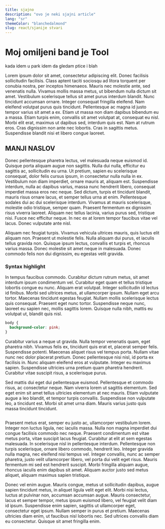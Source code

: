 ```yaml
---
title: sjajno
description: "ovo je neki sjajni article"
lang: "sr"
themeColor: "blanchedalmond"
slug: react/sjanije stvari
---
```


# Moj omiljeni band je Tool

kada idem u park idem da gledam ptice i blah

Lorem ipsum dolor sit amet, consectetur adipiscing elit. Donec facilisis sollicitudin facilisis. Class aptent taciti sociosqu ad litora torquent per conubia nostra, per inceptos himenaeos. Mauris nec molestie ante, sed venenatis nulla. Vivamus mollis massa metus, ut bibendum nulla dictum sit amet. Vestibulum scelerisque tellus sit amet purus interdum blandit. Nunc tincidunt accumsan ornare. Integer consequat fringilla eleifend. Nam eleifend volutpat purus quis tincidunt. Pellentesque ac magna id justo tempor varius sit amet a ex. Etiam ut massa non diam dapibus bibendum eu a massa. Etiam turpis enim, convallis sit amet volutpat at, consequat eu nisl. Morbi elit erat, maximus ut dapibus sed, interdum quis est. Nam at rutrum eros. Cras dignissim non ante nec lobortis. Cras in sagittis metus. Suspendisse blandit nisi et libero congue laoreet.

## MANJI NASLOV

Donec pellentesque pharetra lectus, vel malesuada neque euismod id. Quisque porta aliquam augue non sagittis. Nulla dui nulla, efficitur eu sagittis ac, sollicitudin eu urna. Ut pretium, sapien eu scelerisque consequat, dolor felis cursus ipsum, in consectetur nulla nulla in ex. Vestibulum non diam imperdiet, ornare mauris at, aliquam est. Suspendisse interdum, nulla ac dapibus varius, massa nunc hendrerit libero, consequat imperdiet massa eros nec neque. Sed dictum, turpis et tincidunt blandit, mauris risus ornare lacus, et semper tellus urna at enim. Pellentesque sodales dui ac dui scelerisque interdum. Vivamus at mauris scelerisque, molestie odio tristique, semper quam. Praesent fermentum ex dignissim risus viverra laoreet. Aliquam nec tellus lacinia, varius purus sed, tristique nisi. Fusce nec efficitur neque. In nec ex at lorem tempor faucibus vitae vel lacus. Donec vulputate ante nisl.

Aliquam nec feugiat turpis. Vivamus vehicula ultrices mauris, quis luctus elit aliquam non. Praesent ut molestie felis. Nulla aliquam dui purus, et iaculis tellus gravida non. Quisque ipsum lectus, convallis et turpis et, rhoncus varius massa. Donec molestie sit amet neque in malesuada. Donec commodo felis non dui dignissim, eu egestas velit gravida.

### Syntax highlight

In tempus faucibus commodo. Curabitur dictum rutrum metus, sit amet interdum ipsum condimentum vel. Curabitur eget quam et tellus tristique lobortis congue eu nunc. Aliquam erat volutpat. Integer sollicitudin id lectus id finibus. Morbi sed ultrices metus, at ullamcorper ipsum. Nullam eget arcu tortor. Maecenas tincidunt egestas feugiat. Nullam mollis scelerisque lectus quis consequat. Praesent eget nunc tortor. Suspendisse neque nunc, laoreet eu sapien nec, mollis sagittis lorem. Quisque nulla nibh, mattis eu volutpat ut, blandit quis nisl.

```css
body {
  background-color: pink;
}
```

Curabitur varius a neque ut gravida. Nulla tempor venenatis quam, eget pharetra nibh. Vivamus felis ex, tincidunt quis erat et, placerat semper felis. Suspendisse potenti. Maecenas aliquet risus vel tempus porta. Nullam vitae nunc nec dolor placerat pretium. Donec pellentesque nisi nisl, id porta ex facilisis in. Nunc aliquam eleifend eros at vulputate. Integer eu maximus sapien. Suspendisse ultricies urna pretium quam pharetra hendrerit. Curabitur vitae suscipit risus, a scelerisque purus.

Sed mattis dui eget dui pellentesque euismod. Pellentesque et commodo risus, ac consectetur neque. Nam viverra lorem ut sagittis elementum. Sed eget enim sit amet tellus ultricies elementum at nec mauris. Etiam vulputate augue a leo blandit, et tempor turpis convallis. Suspendisse non vulputate leo, a tincidunt est. Morbi sit amet urna diam. Mauris varius justo quis massa tincidunt tincidunt.

##

Praesent metus erat, semper eu justo ac, ullamcorper vestibulum lorem. Integer non luctus ligula, nec iaculis massa. Nulla non magna imperdiet dui congue facilisis commodo nec neque. Praesent condimentum est vitae metus porta, vitae suscipit lacus feugiat. Curabitur at elit at sem egestas malesuada. In scelerisque nisl in pellentesque interdum. Pellentesque non turpis scelerisque, ornare libero commodo, hendrerit leo. Integer gravida nulla magna, nec eleifend nisi tempus vel. Integer convallis, nunc ac semper pharetra, justo velit ullamcorper libero, vel porta dui velit eget risus. Mauris fermentum mi sed est hendrerit suscipit. Morbi fringilla aliquam augue, rhoncus iaculis enim dapibus sit amet. Aliquam auctor justo sed metus aliquet, aliquam maximus sapien tristique.

Donec vel enim augue. Mauris congue, metus ut sollicitudin dapibus, augue sapien tincidunt metus, in aliquet ligula velit eget elit. Morbi nisi lectus, luctus at pulvinar non, accumsan accumsan augue. Mauris consectetur, lacus et semper tempor, metus ipsum euismod libero, vel feugiat velit diam id ipsum. Suspendisse enim sapien, sagittis ut ullamcorper eget, consectetur eget ipsum. Nullam semper in purus et pretium. Maecenas ultricies diam enim, ut faucibus nisl lobortis nec. Sed ultrices convallis diam eu consectetur. Quisque sit amet fringilla enim.
